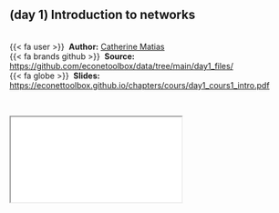 
::: {.callout-note icon=true appearance="simple"}
## (day 1) Introduction to networks {.unnumbered}

<br />
{{< fa user >}} &nbsp;**Author:** [Catherine Matias](http://cmatias.perso.math.cnrs.fr/)<br/>
{{< fa brands github >}} &nbsp;**Source:** <https://github.com/econetoolbox/data/tree/main/day1_files/><br/>
{{< fa globe >}} &nbsp;**Slides:** <https://econettoolbox.github.io/chapters/cours/day1_cours1_intro.pdf>
:::


<br />

<div class="container">
  <iframe class="responsive-iframe" src="cours/day1_cours1_intro.pdf"></iframe>
</div> 
